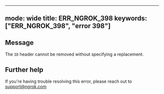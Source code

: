 
---
mode: wide
title: ERR_NGROK_398
keywords: ["ERR_NGROK_398", "error 398"]
---

## Message
The `ID` header cannot be removed without specifying a replacement.




## Further help
If you're having trouble resolving this error, please reach out to [support@ngrok.com](mailto:support@ngrok.com?subject=Help%20with%20ERR_NGROK_398)

